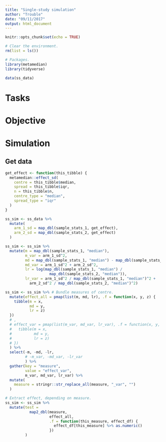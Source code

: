 ```yaml
---
title: "Single-study simulation"
author: "Trouble"
date: "09/11/2017"
output: html_document
---
```


```r
knitr::opts_chunk$set(echo = TRUE)

# Clear the environment.
rm(list = ls())

# Packages.
library(metamedian)
library(tidyverse)

data(ss_data)

```

# Tasks

# Objective

# Simulation

## Get data

```r
get_effect <- function(this_tibble) {
  metamedian::effect_sd(
    centre = this_tibble$median,
    spread = this_tibble$iqr,
    n = this_tibble$n,
    centre_type = "median",
    spread_type = "iqr"
  )
}

ss_sim <- ss_data %>%
  mutate(
    arm_1_sd = map_dbl(sample_stats_1, get_effect),
    arm_2_sd = map_dbl(sample_stats_2, get_effect)
  )

```


```r
ss_sim <- ss_sim %>% 
  mutate(m = map_dbl(sample_stats_1, "median"),
         m_var = arm_1_sd^2,
         md = map_dbl(sample_stats_1, "median") - map_dbl(sample_stats_2, "median"),
         md_var = arm_1_sd^2 + arm_2_sd^2,
         lr = log(map_dbl(sample_stats_1, "median") / 
                    map_dbl(sample_stats_2, "median")),
         lr_var = arm_1_sd^2 / map_dbl(sample_stats_1, "median")^2 +
           arm_2_sd^2 / map_dbl(sample_stats_2, "median")^2)
```

```r
ss_sim <- ss_sim %>% # Bundle measures of centre.
  mutate(effect_all = pmap(list(m, md, lr), .f = function(x, y, z) {
    tibble(m = x,
           md = y,
           lr = z)
  }) 
  # ,
  # effect_var = pmap(list(m_var, md_var, lr_var), .f = function(x, y, z) { # Bundle measures of spread.
  #   tibble(m = x,
  #          md = y,
  #          lr = z)
  # })
  ) %>% 
  select(-m, -md, -lr,
         # -m_var, -md_var, -lr_var
         ) %>% 
  gather(key = "measure",
         value = "effect_var",
         m_var, md_var, lr_var) %>% 
  mutate(
    measure = stringr::str_replace_all(measure, "_var", "")
  )

```

```r
# Extract effect, depending on measure.
ss_sim <- ss_sim %>% 
  mutate(test = 
           map2_dbl(measure, 
                    effect_all, 
                    .f = function(this_measure, effect_df) {
                      effect_df[this_measure] %>% as.numeric()
                    })
         )

```


